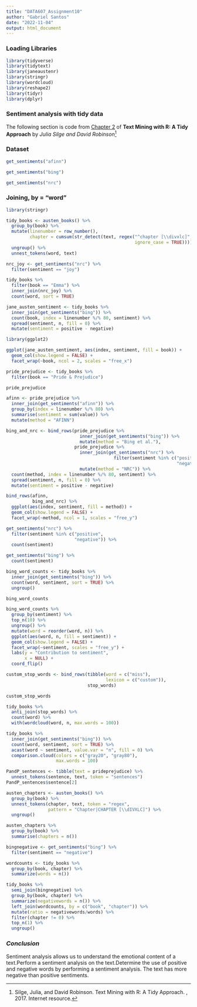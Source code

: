 ---
title: "DATA607_Assignment10"
author: "Gabriel Santos"
date: "2022-11-04"
output: html_document
---


### Loading Libraries
```{r}
library(tidyverse)
library(tidytext)
library(janeaustenr)
library(stringr)
library(wordcloud)
library(reshape2)
library(tidyr)
library(dplyr)
```

### Sentiment analysis with tidy data
The following section is code from [Chapter 2](https://www.tidytextmining.com/sentiment.html) of **Text Mining with R: A Tidy Approach** by *Julia Silge and David Robinson*^[Silge, Julia, and David Robinson. Text Mining with R: A Tidy Approach. , 2017. Internet resource.]

### Dataset
```{r}
get_sentiments("afinn")
```

```{r}
get_sentiments("bing")
```

```{r}
get_sentiments("nrc")
```
### Joining, by = "word"
```{r}
library(stringr)

tidy_books <- austen_books() %>%
  group_by(book) %>%
  mutate(linenumber = row_number(),
         chapter = cumsum(str_detect(text, regex("^chapter [\\divxlc]", 
                                                 ignore_case = TRUE)))) %>%
  ungroup() %>%
  unnest_tokens(word, text)

nrc_joy <- get_sentiments("nrc") %>% 
  filter(sentiment == "joy")

tidy_books %>%
  filter(book == "Emma") %>%
  inner_join(nrc_joy) %>%
  count(word, sort = TRUE)
```

```{r}
jane_austen_sentiment <- tidy_books %>%
  inner_join(get_sentiments("bing")) %>%
  count(book, index = linenumber %/% 80, sentiment) %>%
  spread(sentiment, n, fill = 0) %>%
  mutate(sentiment = positive - negative)
```

```{r}
library(ggplot2)

ggplot(jane_austen_sentiment, aes(index, sentiment, fill = book)) +
  geom_col(show.legend = FALSE) +
  facet_wrap(~book, ncol = 2, scales = "free_x")
```

```{r}
pride_prejudice <- tidy_books %>% 
  filter(book == "Pride & Prejudice")

pride_prejudice
```

```{r}
afinn <- pride_prejudice %>% 
  inner_join(get_sentiments("afinn")) %>% 
  group_by(index = linenumber %/% 80) %>% 
  summarise(sentiment = sum(value)) %>% 
  mutate(method = "AFINN")
```

```{r}
bing_and_nrc <- bind_rows(pride_prejudice %>% 
                            inner_join(get_sentiments("bing")) %>%
                            mutate(method = "Bing et al."),
                          pride_prejudice %>% 
                            inner_join(get_sentiments("nrc") %>% 
                                         filter(sentiment %in% c("positive", 
                                                                 "negative"))) %>%
                            mutate(method = "NRC")) %>%
  count(method, index = linenumber %/% 80, sentiment) %>%
  spread(sentiment, n, fill = 0) %>%
  mutate(sentiment = positive - negative)
```

```{r}
bind_rows(afinn, 
          bing_and_nrc) %>%
  ggplot(aes(index, sentiment, fill = method)) +
  geom_col(show.legend = FALSE) +
  facet_wrap(~method, ncol = 1, scales = "free_y")
```

```{r}
get_sentiments("nrc") %>% 
  filter(sentiment %in% c("positive", 
                          "negative")) %>% 
  count(sentiment)
```

```{r}
get_sentiments("bing") %>% 
  count(sentiment)
```

```{r}
bing_word_counts <- tidy_books %>%
  inner_join(get_sentiments("bing")) %>%
  count(word, sentiment, sort = TRUE) %>%
  ungroup()
```

```{r}
bing_word_counts
```

```{r}
bing_word_counts %>%
  group_by(sentiment) %>%
  top_n(10) %>%
  ungroup() %>%
  mutate(word = reorder(word, n)) %>%
  ggplot(aes(word, n, fill = sentiment)) +
  geom_col(show.legend = FALSE) +
  facet_wrap(~sentiment, scales = "free_y") +
  labs(y = "Contribution to sentiment",
       x = NULL) +
  coord_flip()
```

```{r}
custom_stop_words <- bind_rows(tibble(word = c("miss"), 
                                      lexicon = c("custom")), 
                               stop_words)

custom_stop_words
```

```{r}
tidy_books %>%
  anti_join(stop_words) %>%
  count(word) %>%
  with(wordcloud(word, n, max.words = 100))
```

```{r}
tidy_books %>%
  inner_join(get_sentiments("bing")) %>%
  count(word, sentiment, sort = TRUE) %>%
  acast(word ~ sentiment, value.var = "n", fill = 0) %>%
  comparison.cloud(colors = c("gray20", "gray80"),
                   max.words = 100)
```

```{r}
PandP_sentences <- tibble(text = prideprejudice) %>% 
  unnest_tokens(sentence, text, token = "sentences")
PandP_sentences$sentence[2]
```

```{r}
austen_chapters <- austen_books() %>%
  group_by(book) %>%
  unnest_tokens(chapter, text, token = "regex", 
                pattern = "Chapter|CHAPTER [\\dIVXLC]") %>%
  ungroup()

austen_chapters %>% 
  group_by(book) %>% 
  summarise(chapters = n())
```

```{r}
bingnegative <- get_sentiments("bing") %>% 
  filter(sentiment == "negative")

wordcounts <- tidy_books %>%
  group_by(book, chapter) %>%
  summarize(words = n())

tidy_books %>%
  semi_join(bingnegative) %>%
  group_by(book, chapter) %>%
  summarize(negativewords = n()) %>%
  left_join(wordcounts, by = c("book", "chapter")) %>%
  mutate(ratio = negativewords/words) %>%
  filter(chapter != 0) %>%
  top_n(1) %>%
  ungroup()
```

### *Conclusion*

Sentiment analysis allows us to understand the emotional content of a text.Perform a sentiment analysis on the text.Determine the use of positive and negative words by performing a sentiment analysis. The text has more negative than positive sentiments.
